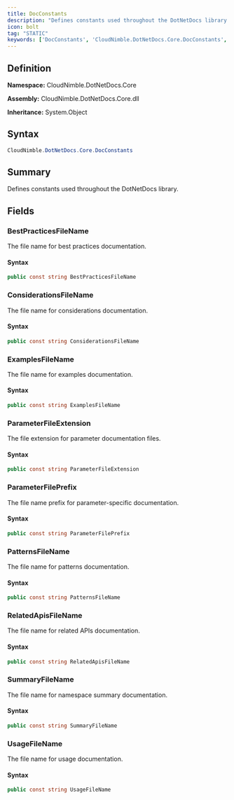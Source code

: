 ```yaml
---
title: DocConstants
description: "Defines constants used throughout the DotNetDocs library."
icon: bolt
tag: "STATIC"
keywords: ['DocConstants', 'CloudNimble.DotNetDocs.Core.DocConstants', 'CloudNimble.DotNetDocs.Core', 'class', 'System.Object']
---
```


## Definition

**Namespace:** CloudNimble.DotNetDocs.Core

**Assembly:** CloudNimble.DotNetDocs.Core.dll

**Inheritance:** System.Object

## Syntax

```csharp
CloudNimble.DotNetDocs.Core.DocConstants
```

## Summary

Defines constants used throughout the DotNetDocs library.

## Fields

### BestPracticesFileName

The file name for best practices documentation.

#### Syntax

```csharp
public const string BestPracticesFileName
```

### ConsiderationsFileName

The file name for considerations documentation.

#### Syntax

```csharp
public const string ConsiderationsFileName
```

### ExamplesFileName

The file name for examples documentation.

#### Syntax

```csharp
public const string ExamplesFileName
```

### ParameterFileExtension

The file extension for parameter documentation files.

#### Syntax

```csharp
public const string ParameterFileExtension
```

### ParameterFilePrefix

The file name prefix for parameter-specific documentation.

#### Syntax

```csharp
public const string ParameterFilePrefix
```

### PatternsFileName

The file name for patterns documentation.

#### Syntax

```csharp
public const string PatternsFileName
```

### RelatedApisFileName

The file name for related APIs documentation.

#### Syntax

```csharp
public const string RelatedApisFileName
```

### SummaryFileName

The file name for namespace summary documentation.

#### Syntax

```csharp
public const string SummaryFileName
```

### UsageFileName

The file name for usage documentation.

#### Syntax

```csharp
public const string UsageFileName
```

